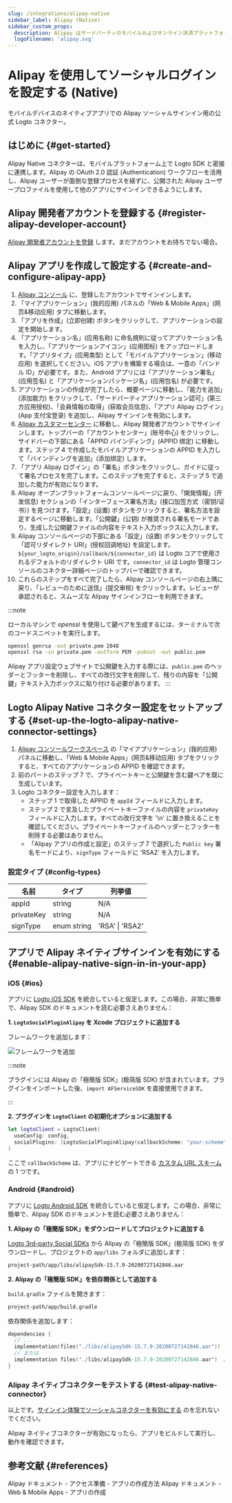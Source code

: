 ```yaml
---
slug: /integrations/alipay-native
sidebar_label: Alipay (Native)
sidebar_custom_props:
  description: Alipay はサードパーティのモバイルおよびオンライン決済プラットフォームです。
  logoFilename: 'alipay.svg'
---
```




# Alipay を使用してソーシャルログインを設定する (Native)

モバイルデバイスのネイティブアプリでの Alipay ソーシャルサインイン用の公式 Logto コネクター。

<GuideTip />

## はじめに \{#get-started}

Alipay Native コネクターは、モバイルプラットフォーム上で Logto SDK と密接に連携します。Alipay の OAuth 2.0 認証 (Authentication) ワークフローを活用し、Alipay ユーザーが面倒な登録プロセスを経ずに、公開された Alipay ユーザープロファイルを使用して他のアプリにサインインできるようにします。

## Alipay 開発者アカウントを登録する \{#register-alipay-developer-account}

[Alipay 開発者アカウントを登録](https://certifyweb.alipay.com/certify/reg/guide#/) します。まだアカウントをお持ちでない場合。

## Alipay アプリを作成して設定する \{#create-and-configure-alipay-app}

1. [Alipay コンソール](https://open.alipay.com/) に、登録したアカウントでサインインします。
2. 「マイアプリケーション」(我的应用) パネルの「Web & Mobile Apps」(网页&移动应用) タブに移動します。
3. 「アプリを作成」(立即创建) ボタンをクリックして、アプリケーションの設定を開始します。
4. 「アプリケーション名」(应用名称) に命名規則に従ってアプリケーション名を入力し、「アプリケーションアイコン」(应用图标) をアップロードします。「アプリタイプ」(应用类型) として「モバイルアプリケーション」(移动应用) を選択してください。iOS アプリを構築する場合は、一意の「バンドル ID」が必要です。また、Android アプリには「アプリケーション署名」(应用签名) と「アプリケーションパッケージ名」(应用包名) が必要です。
5. アプリケーションの作成が完了したら、概要ページに移動し、「能力を追加」(添加能力) をクリックして、「サードパーティアプリケーション認可」(第三方应用授权)、「会員情報の取得」(获取会员信息)、「アプリ Alipay ログイン」(App 支付宝登录) を追加し、Alipay サインインを有効にします。
6. [Alipay カスタマーセンター](https://b.alipay.com/index2.htm) に移動し、Alipay 開発者アカウントでサインインします。トップバーの「アカウントセンター」(账号中心) をクリックし、サイドバーの下部にある「APPID バインディング」(APPID 绑定) に移動します。ステップ 4 で作成したモバイルアプリケーションの APPID を入力して「バインディングを追加」(添加绑定) します。
7. 「アプリ Alipay ログイン」の「署名」ボタンをクリックし、ガイドに従って署名プロセスを完了します。このステップを完了すると、ステップ 5 で追加した能力が有効になります。
8. Alipay オープンプラットフォームコンソールページに戻り、「開発情報」(开发信息) セクションの「インターフェース署名方法」(接口加签方式（密钥/证书）) を見つけます。「設定」(设置) ボタンをクリックすると、署名方法を設定するページに移動します。「公開鍵」(公钥) が推奨される署名モードであり、生成した公開鍵ファイルの内容をテキスト入力ボックスに入力します。
9. Alipay コンソールページの下部にある「設定」(设置) ボタンをクリックして「認可リダイレクト URI」(授权回调地址) を設定します。`${your_logto_origin}/callback/${connector_id}` は Logto コアで使用されるデフォルトのリダイレクト URI です。`connector_id` は Logto 管理コンソールのコネクター詳細ページのトップバーで確認できます。
10. これらのステップをすべて完了したら、Alipay コンソールページの右上隅に戻り、「レビューのために送信」(提交审核) をクリックします。レビューが承認されると、スムーズな Alipay サインインフローを利用できます。

:::note

ローカルマシンで _openssl_ を使用して鍵ペアを生成するには、ターミナルで次のコードスニペットを実行します。

```bash
openssl genrsa -out private.pem 2048
openssl rsa -in private.pem -outform PEM -pubout -out public.pem
```

Alipay アプリ設定ウェブサイトで公開鍵を入力する際には、`public.pem` のヘッダーとフッターを削除し、すべての改行文字を削除して、残りの内容を「公開鍵」テキスト入力ボックスに貼り付ける必要があります。
:::

## Logto Alipay Native コネクター設定をセットアップする \{#set-up-the-logto-alipay-native-connector-settings}

1. [Alipay コンソールワークスペース](https://open.alipay.com/dev/workspace) の「マイアプリケーション」(我的应用) パネルに移動し、「Web & Mobile Apps」(网页&移动应用) タブをクリックすると、すべてのアプリケーションの APPID を確認できます。
2. 前のパートのステップ 7 で、プライベートキーと公開鍵を含む鍵ペアを既に生成しています。
3. Logto コネクター設定を入力します：
   - ステップ 1 で取得した APPID を `appId` フィールドに入力します。
   - ステップ 2 で言及したプライベートキーファイルの内容を `privateKey` フィールドに入力します。すべての改行文字を '\n' に置き換えることを確認してください。プライベートキーファイルのヘッダーとフッターを削除する必要はありません。
   - 「Alipay アプリの作成と設定」のステップ 7 で選択した `Public key` 署名モードにより、`signType` フィールドに 'RSA2' を入力します。

### 設定タイプ \{#config-types}

| 名前       | タイプ      | 列挙値          |
| ---------- | ----------- | --------------- |
| appId      | string      | N/A             |
| privateKey | string      | N/A             |
| signType   | enum string | 'RSA' \| 'RSA2' |

## アプリで Alipay ネイティブサインインを有効にする \{#enable-alipay-native-sign-in-in-your-app}

### iOS \{#ios}

アプリに [Logto iOS SDK](/quick-starts/swift) を統合していると仮定します。この場合、非常に簡単で、Alipay SDK のドキュメントを読む必要さえありません：

**1. `LogtoSocialPluginAlipay` を Xcode プロジェクトに追加する**

フレームワークを追加します：

<img src={addFrameworkImage} alt="フレームワークを追加" />

:::note

プラグインには Alipay の「極簡版 SDK」(极简版 SDK) が含まれています。プラグインをインポートした後、`import AFServiceSDK` を直接使用できます。

:::

**2. プラグインを `LogtoClient` の初期化オプションに追加する**

```swift
let logtoClient = LogtoClient(
  useConfig: config,
  socialPlugins: [LogtoSocialPluginAlipay(callbackScheme: "your-scheme")]
)
```

ここで `callbackScheme` は、アプリにナビゲートできる [カスタム URL スキーム](https://developer.apple.com/documentation/xcode/defining-a-custom-url-scheme-for-your-app) の 1 つです。

### Android \{#android}

アプリに [Logto Android SDK](/quick-starts/android) を統合していると仮定します。この場合、非常に簡単で、Alipay SDK のドキュメントを読む必要さえありません：

**1. Alipay の「極簡版 SDK」をダウンロードしてプロジェクトに追加する**

[Logto 3rd-party Social SDKs](https://github.com/logto-io/social-sdks/blob/master/alipay/android/alipaySdk-15.7.9-20200727142846.aar) から Alipay の「極簡版 SDK」(极简版 SDK) をダウンロードし、プロジェクトの `app/libs` フォルダに追加します：

```bash
project-path/app/libs/alipaySdk-15.7.9-20200727142846.aar
```

**2. Alipay の「極簡版 SDK」を依存関係として追加する**

`build.gradle` ファイルを開きます：

```bash
project-path/app/build.gradle
```

依存関係を追加します：

```kotlin
dependencies {
  // ...
  implementation(files("./libs/alipaySdk-15.7.9-20200727142846.aar"))  // kotlin-script
  // または
  implementation files('./libs/alipaySdk-15.7.9-20200727142846.aar')  // groovy-script
}
```

### Alipay ネイティブコネクターをテストする \{#test-alipay-native-connector}

以上です。[サインイン体験でソーシャルコネクターを有効にする](/connectors/social-connectors/#enable-social-sign-in) のを忘れないでください。

Alipay ネイティブコネクターが有効になったら、アプリをビルドして実行し、動作を確認できます。

## 参考文献 \{#references}

<Url href="https://opendocs.alipay.com/support/01rau6">
  Alipay ドキュメント - アクセス準備 - アプリの作成方法
</Url>

<Url href="https://opendocs.alipay.com/open/200/105310">
  Alipay ドキュメント - Web & Mobile Apps - アプリの作成
</Url>
